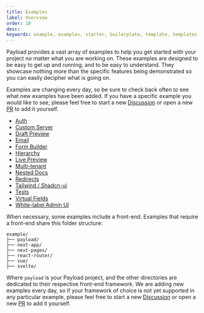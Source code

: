 ```yaml
---
title: Examples
label: Overview
order: 10
desc:
keywords: example, examples, starter, boilerplate, template, templates
---
```


Payload provides a vast array of examples to help you get started with your project no matter what you are working on. These examples are designed to be easy to get up and running, and to be easy to understand. They showcase nothing more than the specific features being demonstrated so you can easily decipher what is going on.

Examples are changing every day, so be sure to check back often to see what new examples have been added. If you have a specific example you would like to see, please feel free to start a new [Discussion](https://github.com/payloadcms/payload/discussions) or open a new [PR](https://github.com/payloadcms/payload/pulls) to add it yourself.

- [Auth](https://github.com/payloadcms/payload/tree/main/examples/auth)
- [Custom Server](https://github.com/payloadcms/payload/tree/main/examples/custom-server)
- [Draft Preview](https://github.com/payloadcms/payload/tree/main/examples/draft-preview)
- [Email](https://github.com/payloadcms/payload/tree/main/examples/email)
- [Form Builder](https://github.com/payloadcms/payload/tree/main/examples/form-builder)
- [Hierarchy](https://github.com/payloadcms/payload/tree/main/examples/hierarchy)
- [Live Preview](https://github.com/payloadcms/payload/tree/main/examples/live-preview)
- [Multi-tenant](https://github.com/payloadcms/payload/tree/main/examples/multi-tenant)
- [Nested Docs](https://github.com/payloadcms/payload/tree/main/examples/nested-docs)
- [Redirects](https://github.com/payloadcms/payload/tree/main/examples/redirects)
- [Tailwind / Shadcn-ui](https://github.com/payloadcms/payload/tree/main/examples/tailwind-shadcn-ui)
- [Tests](https://github.com/payloadcms/payload/tree/main/examples/testing)
- [Virtual Fields](https://github.com/payloadcms/payload/tree/main/examples/virtual-fields)
- [White-label Admin UI](https://github.com/payloadcms/payload/tree/main/examples/whitelabel)

When necessary, some examples include a front-end. Examples that require a front-end share this folder structure:

```plaintext
example/
├── payload/
├── next-app/
├── next-pages/
├── react-router/
├── vue/
├── svelte/
```

Where `payload` is your Payload project, and the other directories are dedicated to their respective front-end framework. We are adding new examples every day, so if your framework of choice is not yet supported in any particular example, please feel free to start a new [Discussion](https://github.com/payloadcms/payload/discussions) or open a new [PR](https://github.com/payloadcms/payload/pulls) to add it yourself.
